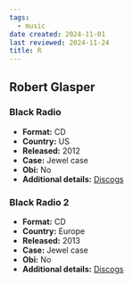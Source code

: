 ```yaml
---
tags:
  - music
date created: 2024-11-01
last reviewed: 2024-11-24
title: R
---
```


## Robert Glasper

### Black Radio

- **Format:** CD
- **Country:** US
- **Released:** 2012
- **Case:** Jewel case
- **Obi:** No
- **Additional details:** [Discogs](https://www.discogs.com/release/4757665-Robert-Glasper-Experiment-Black-Radio)

### Black Radio 2

- **Format:** CD
- **Country:** Europe
- **Released:** 2013
- **Case:** Jewel case
- **Obi:** No
- **Additional details:** [Discogs](https://www.discogs.com/release/5047974-Robert-Glasper-Experiment-Black-Radio-2)
